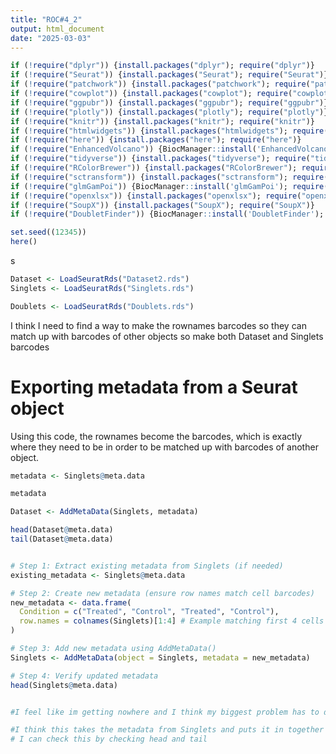 ```yaml
---
title: "ROC#4_2"
output: html_document
date: "2025-03-03"
---
```



```r

if (!require("dplyr")) {install.packages("dplyr"); require("dplyr")}
if (!require("Seurat")) {install.packages("Seurat"); require("Seurat")}
if (!require("patchwork")) {install.packages("patchwork"); require("patchwork")}
if (!require("cowplot")) {install.packages("cowplot"); require("cowplot")}
if (!require("ggpubr")) {install.packages("ggpubr"); require("ggpubr")}
if (!require("plotly")) {install.packages("plotly"); require("plotly")}
if (!require("knitr")) {install.packages("knitr"); require("knitr")}
if (!require("htmlwidgets")) {install.packages("htmlwidgets"); require("htmlwidgets")}
if (!require("here")) {install.packages("here"); require("here")}
if (!require("EnhancedVolcano")) {BiocManager::install('EnhancedVolcano'); require("EnhancedVolcano")} # volcano plot
if (!require("tidyverse")) {install.packages("tidyverse"); require("tidyverse")} # for titying up data
if (!require("RColorBrewer")) {install.packages("RColorBrewer"); require("RColorBrewer")} # for color brewer
if (!require("sctransform")) {install.packages("sctransform"); require("sctransform")} # for data normalization
if (!require("glmGamPoi")) {BiocManager::install('glmGamPoi'); require("glmGamPoi")} # for data normalization, sctransform
if (!require("openxlsx")) {install.packages("openxlsx"); require("openxlsx")} # to save .xlsx files
if (!require("SoupX")) {install.packages("SoupX"); require("SoupX")}
if (!require("DoubletFinder")) {BiocManager::install('DoubletFinder'); require("DoubletFinder")}

set.seed((12345))
here()

```

s
```r


Dataset <- LoadSeuratRds("Dataset2.rds")
Singlets <- LoadSeuratRds("Singlets.rds")

Doublets <- LoadSeuratRds("Doublets.rds")

```

I think I need to find a way to make the rownames barcodes so they can match up with barcodes of other objects so make both Dataset and Singlets barcodes

# Exporting metadata from a Seurat object

Using this code, the rownames become the barcodes, which is exactly where they need to be in order to be matched up with barcodes of another object.

```r

metadata <- Singlets@meta.data

metadata

Dataset <- AddMetaData(Singlets, metadata)

head(Dataset@meta.data)
tail(Dataset@meta.data)


# Step 1: Extract existing metadata from Singlets (if needed)
existing_metadata <- Singlets@meta.data

# Step 2: Create new metadata (ensure row names match cell barcodes)
new_metadata <- data.frame(
  Condition = c("Treated", "Control", "Treated", "Control"),
  row.names = colnames(Singlets)[1:4] # Example matching first 4 cells
)

# Step 3: Add new metadata using AddMetaData()
Singlets <- AddMetaData(object = Singlets, metadata = new_metadata)

# Step 4: Verify updated metadata
head(Singlets@meta.data)


#I feel like im getting nowhere and I think my biggest problem has to do with combining meta data and the order of meta data. 

```

```r



#I think this takes the metadata from Singlets and puts it in together with Dataset???
# I can check this by checking head and tail



```


